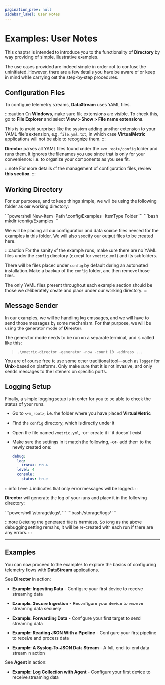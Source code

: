 ```yaml
---
pagination_prev: null
sidebar_label: User Notes
---
```


# Examples: User Notes

This chapter is intended to introduce you to the functionality of **Directory** by way providing of simple, illustrative examples.

The use cases provided are indeed simple in order not to confuse the uninitiated. However, there are a few details you have be aware of or keep in mind while carrying out the step-by-step procedures.

## Configuration Files

To configure telemetry streams, **DataStream** uses YAML files.

:::caution
On **Windows**, make sure file extensions are visible. To check this, go to **File Explorer** and select **View > Show > File name extensions**.

This is to avoid surprises like the system adding another extension to your YAML file's extension, e.g. `file.yml.txt`, in which case **VirtualMetric** applications will not be able to recognize them.
:::

**Director** parses all YAML files found under the `<vm_root>/config` folder and runs them. It ignores the filenames you use since that is only for your convenience: i.e. to organize your components as you see fit.

:::note
For more details of the management of configuration files, review <Topic id="configuration-overview-yaml">**this section**</Topic>.
:::

## Working Directory 

For our purposes, and to keep things simple, we will be using the following folder as our working directory:

<Tabs>
<TabItem value="powershell" label="PowerShell" default>
    ```powershell
    New-Item -Path <vm_root>\config\Examples -ItemType Folder
    ```
</TabItem>    
<TabItem value="bash" label="Bash">
    ```bash
    mkdir <vm_root>/config/Examples
    ```
</TabItem>
</Tabs>

We will be placing all our configuration and data source files needed for the examples in this folder. We will also specify our output files to be created here.

:::caution
For the sanity of the example runs, make sure there are no YAML files under the `config` directory (except for `vmetric.yml`) and its subfolders. 

There will be files placed under `config` by default during an automated installation. Make a backup of the `config` folder, and then remove those files.

The only YAML files present throughout each example section should be those we deliberately create and place under our working directory.
:::

## Message Sender

In our examples, we will be handling log emssages, and we will have to send those messages by some mechanism. For that purpose, we will be using the generator mode of **Director**.

The generator mode needs to be run on a separate terminal, and is called like this:

> `.\vmetric-director -generator -now -count 10 -address ...`

You are of course free to use some other traditional tool&mdash;such as `logger` for **Unix**-based on platforms. Only make sure that it is not invasive, and only sends messages to the listeners on specific ports.

## Logging Setup

Finally, a simple logging setup is in order for you to be able to check the status of your runs.

* Go to `<vm_root>`, i.e. the folder where you have placed **VirtualMetric**
* Find the `config` directory, which is directly under it
* Open the file named `vmetric.yml`, -or- create it if it doesn't exist
* Make sure the settings in it match the following, -or- add them to the newly created one:

    ```yaml
    debug:
      log:
        status: true
      level: 4
      console:
        status: true
    ```

:::info
Level `4` indicates that only error messages will be logged.
:::

**Director** will generate the log of your runs and place it in the following directory:

<Tabs>
<TabItem value="powershell" label="PowerShell" default>
    ```powershell
    <vm_root>\storage\logs\
    ```
</TabItem>
<TabItem value="bash" label="Bash">
    ```bash
    <vm_root>/storage/logs/
    ```
</TabItem>
</Tabs>

:::note
Deleting the generated file is harmless. So long as the above debugging setting remains, it will be re-created with each run if there are any errors.
:::

---

## Examples

You can now proceed to the examples to explore the basics of configuring telemetry flows with **DataStream** applications.

See **Director** in action:

- <Topic id="example-ingesting-data">**Example: Ingesting Data**</Topic> - Configure your first device to receive streaming data

- <Topic id="example-secure-ingestion">**Example: Secure Ingestion**</Topic> - Reconfigure your device to receive streaming data securely

- <Topic id="example-forwarding-data">**Example: Forwarding Data**</Topic> - Configure your first target to send streaming data

- <Topic id="example-reading-json-with-a-pipeline">**Example: Reading JSON With a Pipeline**</Topic> - Configure your first pipeline to receive and process data

- <Topic id="example-a-syslog-to-json-data-stream">**Example: A Syslog-To-JSON Data Stream**</Topic> - A full, end-to-end data stream in action

See **Agent** in action:

- <Topic id="example-log-collection-with-agent">**Example: Log Collection with Agent**</Topic> - Configure your first device to receive streaming data
